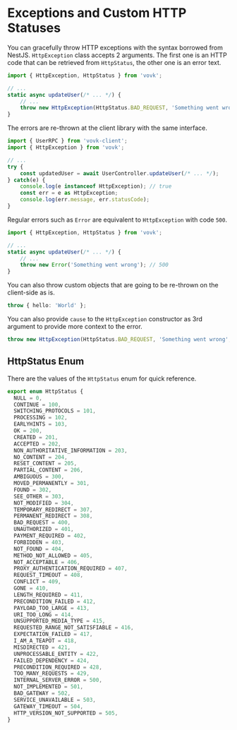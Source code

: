 # Exceptions and Custom HTTP Statuses

You can gracefully throw HTTP exceptions with the syntax borrowed from NestJS. `HttpException` class accepts 2 arguments. The first one is an HTTP code that can be retrieved from `HttpStatus`, the other one is an error text.

```ts
import { HttpException, HttpStatus } from 'vovk';

// ...
static async updateUser(/* ... */) {
    // ...
    throw new HttpException(HttpStatus.BAD_REQUEST, 'Something went wrong');
}
```

The errors are re-thrown at the client library with the same interface.

```ts
import { UserRPC } from 'vovk-client';
import { HttpException } from 'vovk';

// ...
try {
    const updatedUser = await UserController.updateUser(/* ... */);
} catch(e) {
    console.log(e instanceof HttpException); // true
    const err = e as HttpException;
    console.log(err.message, err.statusCode);
}

```

Regular errors such as `Error` are equivalent to `HttpException` with code `500`.

```ts
import { HttpException, HttpStatus } from 'vovk';

// ...
static async updateUser(/* ... */) {
    // ...
    throw new Error('Something went wrong'); // 500
}
```

You can also throw custom objects that are going to be re-thrown on the client-side as is.

```ts
throw { hello: 'World' };
```

You can also provide `cause` to the `HttpException` constructor as 3rd argument to provide more context to the error.

```ts
throw new HttpException(HttpStatus.BAD_REQUEST, 'Something went wrong', { hello: 'World' });
```

## HttpStatus Enum

There are the values of the `HttpStatus` enum for quick reference.

```ts
export enum HttpStatus {
  NULL = 0,
  CONTINUE = 100,
  SWITCHING_PROTOCOLS = 101,
  PROCESSING = 102,
  EARLYHINTS = 103,
  OK = 200,
  CREATED = 201,
  ACCEPTED = 202,
  NON_AUTHORITATIVE_INFORMATION = 203,
  NO_CONTENT = 204,
  RESET_CONTENT = 205,
  PARTIAL_CONTENT = 206,
  AMBIGUOUS = 300,
  MOVED_PERMANENTLY = 301,
  FOUND = 302,
  SEE_OTHER = 303,
  NOT_MODIFIED = 304,
  TEMPORARY_REDIRECT = 307,
  PERMANENT_REDIRECT = 308,
  BAD_REQUEST = 400,
  UNAUTHORIZED = 401,
  PAYMENT_REQUIRED = 402,
  FORBIDDEN = 403,
  NOT_FOUND = 404,
  METHOD_NOT_ALLOWED = 405,
  NOT_ACCEPTABLE = 406,
  PROXY_AUTHENTICATION_REQUIRED = 407,
  REQUEST_TIMEOUT = 408,
  CONFLICT = 409,
  GONE = 410,
  LENGTH_REQUIRED = 411,
  PRECONDITION_FAILED = 412,
  PAYLOAD_TOO_LARGE = 413,
  URI_TOO_LONG = 414,
  UNSUPPORTED_MEDIA_TYPE = 415,
  REQUESTED_RANGE_NOT_SATISFIABLE = 416,
  EXPECTATION_FAILED = 417,
  I_AM_A_TEAPOT = 418,
  MISDIRECTED = 421,
  UNPROCESSABLE_ENTITY = 422,
  FAILED_DEPENDENCY = 424,
  PRECONDITION_REQUIRED = 428,
  TOO_MANY_REQUESTS = 429,
  INTERNAL_SERVER_ERROR = 500,
  NOT_IMPLEMENTED = 501,
  BAD_GATEWAY = 502,
  SERVICE_UNAVAILABLE = 503,
  GATEWAY_TIMEOUT = 504,
  HTTP_VERSION_NOT_SUPPORTED = 505,
}
```


